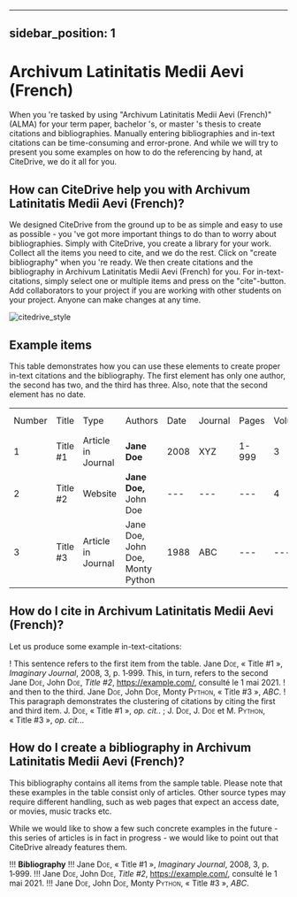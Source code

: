 
---
sidebar_position: 1
---

# Archivum Latinitatis Medii Aevi (French)

When you 're tasked by using "Archivum Latinitatis Medii Aevi (French)" (ALMA) for your term paper, bachelor 's, or master 's thesis to create citations and bibliographies.
Manually entering bibliographies and in-text citations can be time-consuming and error-prone. And while we will try to present you some examples on how to do the referencing by hand, at CiteDrive, we do it all for you.

<!---
## About  Archivum Latinitatis Medii Aevi (French)

* Title: Archivum Latinitatis Medii Aevi (French)
* Short Title (Id): ALMA)
* Authors: Archivum Latinitatis Medii Aevi (French)
* Download: Archivum Latinitatis Medii Aevi (French)
 --->

## How can CiteDrive help you with Archivum Latinitatis Medii Aevi (French)?

We designed CiteDrive from the ground up to be as simple and easy to use as possible - you 've got more important things to do than to worry about bibliographies. Simply with CiteDrive, you create a library for your work. Collect all the items you need to cite, and we do the rest. Click on "create bibliography" when you 're ready. We then create citations and the bibliography in Archivum Latinitatis Medii Aevi (French) for you. For in-text-citations, simply select one or multiple items and press on the "cite"-button. Add collaborators to your project if you are working with other students on your project. Anyone can make changes at any time.


![citedrive_style](images/archivum-latinitatis-medii-aevi-french.svg "Choose Archivum Latinitatis Medii Aevi (French) in the CiteDrive App")


## Example items

This table demonstrates how you can use these elements to create proper in-text citations and the bibliography. The first element has only one author, the second has two, and the third has three. Also, note that the second element has no date.


<table>
  <tr>
   <td>Number
   </td>
   <td>Title
   </td>
   <td>Type
   </td>
   <td>Authors
   </td>
   <td>Date
   </td>
   <td>Journal
   </td>
   <td>Pages
   </td>
   <td>Volume
   </td>
   <td>Issue
   </td>
   <td>Access Date
   </td>
  </tr>
  <tr>
   <td>1
   </td>
   <td>Title #1
   </td>
   <td>Article in Journal
   </td>
   <td><strong>Jane Doe</strong>
   </td>
   <td>2008
   </td>
   <td>XYZ
   </td>
   <td>1-999
   </td>
   <td>3
   </td>
   <td>2
   </td>
   <td>--
   </td>
  </tr>
  <tr>
   <td>
2
   </td>
   <td>Title #2
   </td>
   <td>Website
   </td>
   <td><strong>Jane Doe, </strong>John Doe
   </td>
   <td>---
   </td>
   <td>---
   </td>
   <td>---
   </td>
   <td>4
   </td>
   <td>---
   </td>
   <td>2020-05-01
   </td>
  </tr>
  <tr>
   <td>3
   </td>
   <td>Title #3
   </td>
   <td>Article in Journal
   </td>
   <td>Jane Doe, John Doe, Monty Python
   </td>
   <td>1988
   </td>
   <td>ABC
   </td>
   <td>---
   </td>
   <td>---
   </td>
   <td>16
   </td>
   <td>---
   </td>
  </tr>
</table>



## How do I cite in  Archivum Latinitatis Medii Aevi (French)?

Let us produce some example in-text-citations:

! This sentence refers to the first item from the table. Jane <span style="font-variant:small-caps;">Doe</span>, « Title #1 », <i>Imaginary Journal</i>, 2008, 3, p. 1‑999. This, in turn, refers to the second Jane <span style="font-variant:small-caps;">Doe</span>, John  <span style="font-variant:small-caps;">Doe</span>, <i>Title #2</i>, <u>https://example.com/</u>,  consulté le  1 mai 2021.
! and then to the third.  Jane <span style="font-variant:small-caps;">Doe</span>, John <span style="font-variant:small-caps;">Doe</span>, Monty <span style="font-variant:small-caps;">Python</span>, « Title #3 », <i>ABC</i>.
! This paragraph demonstrates the clustering of citations by citing the first and third item. J. <span style="font-variant:small-caps;">Doe</span>, « Title #1 », <i>op. cit.</i>. ; J. <span style="font-variant:small-caps;">Doe</span>, J. <span style="font-variant:small-caps;">Doe</span> et M. <span style="font-variant:small-caps;">Python</span>, « Title #3 », <i>op. cit.</i>..



## How do I create a bibliography in Archivum Latinitatis Medii Aevi (French)?

This bibliography contains all items from the sample table. Please note that these examples in the table consist only of articles. Other source types may require different handling, such as web pages that expect an access date, or movies, music tracks etc.

While we would like to show a few such concrete examples in the future - this series of articles is in fact in progress - we would like to point out that CiteDrive already features them.


!!! **Bibliography**
!!! Jane <span style="font-variant:small-caps;">Doe</span>, « Title #1 », <i>Imaginary Journal</i>, 2008, 3, p. 1‑999.
!!! Jane <span style="font-variant:small-caps;">Doe</span>, John  <span style="font-variant:small-caps;">Doe</span>, <i>Title #2</i>, <u>https://example.com/</u>,  consulté le  1 mai 2021.
!!! Jane <span style="font-variant:small-caps;">Doe</span>, John <span style="font-variant:small-caps;">Doe</span>, Monty <span style="font-variant:small-caps;">Python</span>, « Title #3 », <i>ABC</i>.


```
        